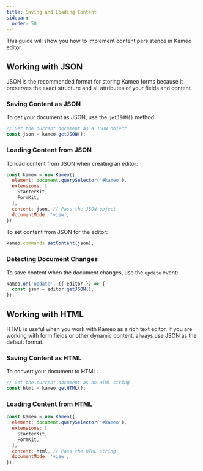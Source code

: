 ```yaml
---
title: Saving and Loading Content
sidebar:
  order: 50
---
```


This guide will show you how to implement content persistence in Kameo editor.

## Working with JSON

JSON is the recommended format for storing Kameo forms because it preserves the exact structure and all attributes of your fields and content.

### Saving Content as JSON

To get your document as JSON, use the `getJSON()` method:

```javascript
// Get the current document as a JSON object
const json = kameo.getJSON();
```

### Loading Content from JSON

To load content from JSON when creating an editor:

```javascript
const kameo = new Kameo({
  element: document.querySelector('#kameo'),
  extensions: [
    StarterKit,
    FormKit,
  ],
  content: json, // Pass the JSON object
  documentMode: 'view',
});
```

To set content from JSON for the editor:

```javascript
kameo.commands.setContent(json);
```

### Detecting Document Changes

To save content when the document changes, use the `update` event:

```javascript
kameo.on('update', ({ editor }) => {
  const json = editor.getJSON();
});
```

## Working with HTML

HTML is useful when you work with Kameo as a rich text editor. If you are working with form fields or other dynamic content, always use JSON as the default format.

### Saving Content as HTML

To convert your document to HTML:

```javascript
// Get the current document as an HTML string
const html = kameo.getHTML();
```

### Loading Content from HTML

```javascript
const kameo = new Kameo({
  element: document.querySelector('#kameo'),
  extensions: [
    StarterKit,
    FormKit,
  ],
  content: html, // Pass the HTML string
  documentMode: 'view',
});
```
